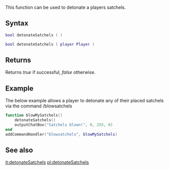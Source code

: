 {{Server client function}}

This function can be used to detonate a players satchels.
==Syntax==
<section name="Client" class="client" show="true">
<syntaxhighlight lang="lua">
bool detonateSatchels ( )
</syntaxhighlight>
</section>

<section name="Server" class="server" show="true">
<syntaxhighlight lang="lua">
bool detonateSatchels ( player Player )
</syntaxhighlight>
</section>

==Returns==
Returns ''true'' if successful, ''false'' otherwise.

==Example==
The below example allows a player to detonate any of their placed satchels via the command /blowsatchels
<section name="Client" class="client" show="true">
<syntaxhighlight lang="lua">
function blowMySatchels()
    detonateSatchels()
    outputChatBox("Satchels blown!", 0, 255, 0)
end
addCommandHandler("blowsatchels", blowMySatchels)
</syntaxhighlight>
</section>

==See also==
{{Client projectile functions}}

[[/it:detonateSatchels.md|it:detonateSatchels]]
[[/pl:detonateSatchels.md|pl:detonateSatchels]]